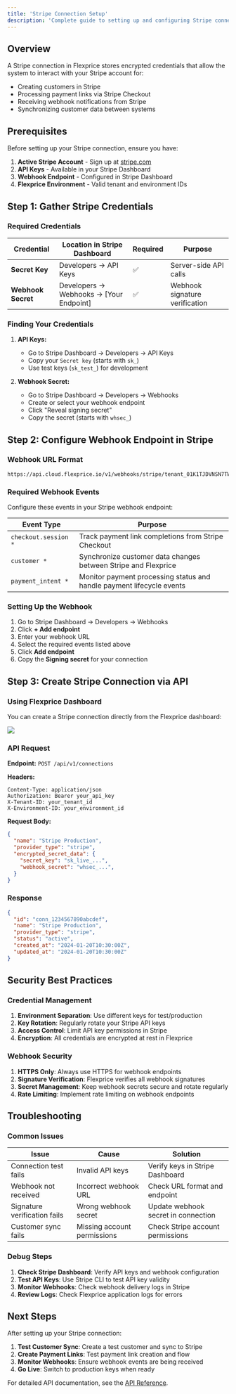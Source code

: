 ```yaml
---
title: 'Stripe Connection Setup'
description: 'Complete guide to setting up and configuring Stripe connections in Flexprice'
---
```


## Overview

A Stripe connection in Flexprice stores encrypted credentials that allow the system to interact with your Stripe account for:
- Creating customers in Stripe
- Processing payment links via Stripe Checkout
- Receiving webhook notifications from Stripe
- Synchronizing customer data between systems

## Prerequisites

Before setting up your Stripe connection, ensure you have:

1. **Active Stripe Account** - Sign up at [stripe.com](https://stripe.com)
2. **API Keys** - Available in your Stripe Dashboard
3. **Webhook Endpoint** - Configured in Stripe Dashboard
4. **Flexprice Environment** - Valid tenant and environment IDs

## Step 1: Gather Stripe Credentials

### Required Credentials

| Credential | Location in Stripe Dashboard | Required | Purpose |
|------------|------------------------------|----------|---------|
| **Secret Key** | Developers → API Keys | ✅ | Server-side API calls |
| **Webhook Secret** | Developers → Webhooks → [Your Endpoint] | ✅ | Webhook signature verification |

### Finding Your Credentials

1. **API Keys:**
   - Go to Stripe Dashboard → Developers → API Keys
   - Copy your `Secret key` (starts with `sk_`)
   - Use test keys (`sk_test_`) for development

2. **Webhook Secret:**
   - Go to Stripe Dashboard → Developers → Webhooks
   - Create or select your webhook endpoint
   - Click "Reveal signing secret"
   - Copy the secret (starts with `whsec_`)

## Step 2: Configure Webhook Endpoint in Stripe

### Webhook URL Format

```
https://api.cloud.flexprice.io/v1/webhooks/stripe/tenant_01K1TJDVNSN7TWY8CZY870QMNV/env_01K1TJJF0CJR410C6QVPYQTNV0
```

### Required Webhook Events

Configure these events in your Stripe webhook endpoint:

| Event Type | Purpose |
|------------|---------|
| `checkout.session *` | Track payment link completions from Stripe Checkout |
| `customer *` | Synchronize customer data changes between Stripe and Flexprice |
| `payment_intent *` | Monitor payment processing status and handle payment lifecycle events |

### Setting Up the Webhook

1. Go to Stripe Dashboard → Developers → Webhooks
2. Click **+ Add endpoint**
3. Enter your webhook URL
4. Select the required events listed above
5. Click **Add endpoint**
6. Copy the **Signing secret** for your connection

## Step 3: Create Stripe Connection via API

### Using Flexprice Dashboard

You can create a Stripe connection directly from the Flexprice dashboard:

![](/connection.png)

### API Request

**Endpoint:** `POST /api/v1/connections`

**Headers:**
```http
Content-Type: application/json
Authorization: Bearer your_api_key
X-Tenant-ID: your_tenant_id
X-Environment-ID: your_environment_id
```

**Request Body:**
```json
{
  "name": "Stripe Production",
  "provider_type": "stripe",
  "encrypted_secret_data": {
    "secret_key": "sk_live_...",
    "webhook_secret": "whsec_...",
  }
}
```

### Response

```json
{
  "id": "conn_1234567890abcdef",
  "name": "Stripe Production",
  "provider_type": "stripe",
  "status": "active",
  "created_at": "2024-01-20T10:30:00Z",
  "updated_at": "2024-01-20T10:30:00Z"
}
```

## Security Best Practices

### Credential Management

1. **Environment Separation**: Use different keys for test/production
2. **Key Rotation**: Regularly rotate your Stripe API keys
3. **Access Control**: Limit API key permissions in Stripe
4. **Encryption**: All credentials are encrypted at rest in Flexprice

### Webhook Security

1. **HTTPS Only**: Always use HTTPS for webhook endpoints
2. **Signature Verification**: Flexprice verifies all webhook signatures
3. **Secret Management**: Keep webhook secrets secure and rotate regularly
4. **Rate Limiting**: Implement rate limiting on webhook endpoints

## Troubleshooting

### Common Issues

| Issue | Cause | Solution |
|-------|-------|----------|
| Connection test fails | Invalid API keys | Verify keys in Stripe Dashboard |
| Webhook not received | Incorrect webhook URL | Check URL format and endpoint |
| Signature verification fails | Wrong webhook secret | Update webhook secret in connection |
| Customer sync fails | Missing account permissions | Check Stripe account permissions |

### Debug Steps

1. **Check Stripe Dashboard**: Verify API keys and webhook configuration
2. **Test API Keys**: Use Stripe CLI to test API key validity
3. **Monitor Webhooks**: Check webhook delivery logs in Stripe
4. **Review Logs**: Check Flexprice application logs for errors

## Next Steps

After setting up your Stripe connection:

1. **Test Customer Sync**: Create a test customer and sync to Stripe
2. **Create Payment Links**: Test payment link creation and flow
3. **Monitor Webhooks**: Ensure webhook events are being received
4. **Go Live**: Switch to production keys when ready

For detailed API documentation, see the [API Reference](/api-reference/connections/create-a-connection).
